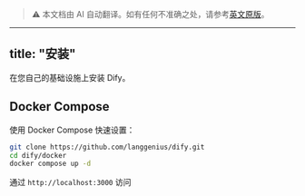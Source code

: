 > ⚠️ 本文档由 AI 自动翻译。如有任何不准确之处，请参考[英文原版](../../../../en/documentation/pages/getting-started/installation.mdx)。

---
title: "安装"
---

在您自己的基础设施上安装 Dify。

## Docker Compose

使用 Docker Compose 快速设置：

```bash
git clone https://github.com/langgenius/dify.git
cd dify/docker
docker compose up -d
```

通过 `http://localhost:3000` 访问